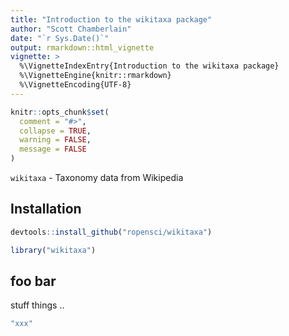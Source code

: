 ```yaml
---
title: "Introduction to the wikitaxa package"
author: "Scott Chamberlain"
date: "`r Sys.Date()`"
output: rmarkdown::html_vignette
vignette: >
  %\VignetteIndexEntry{Introduction to the wikitaxa package}
  %\VignetteEngine{knitr::rmarkdown}
  %\VignetteEncoding{UTF-8}
---
```


```r
knitr::opts_chunk$set(
  comment = "#>",
  collapse = TRUE,
  warning = FALSE,
  message = FALSE
)
```

`wikitaxa` - Taxonomy data from Wikipedia

## Installation

```r
devtools::install_github("ropensci/wikitaxa")
```

```r
library("wikitaxa")
```

## foo bar

stuff things ..

```r
"xxx"
```
